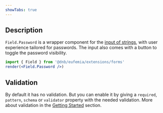 ```yaml
---
showTabs: true
---
```


## Description

`Field.Password` is a wrapper component for the [input of strings](/uilib/extensions/forms/base-fields/String), with user experience tailored for passwords. The input also comes with a button to toggle the password visibility.

```jsx
import { Field } from '@dnb/eufemia/extensions/forms'
render(<Field.Password />)
```

## Validation

By default it has no validation. But you can enable it by giving a `required`, `pattern`, `schema` or `validator` property with the needed validation. More about validation in the [Getting Started](/uilib/extensions/forms/getting-started/#validation) section.
